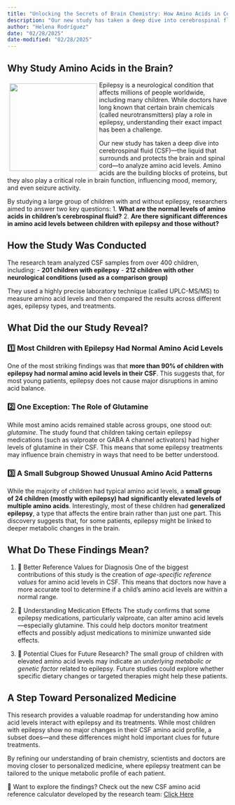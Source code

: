 ```yaml
---
title: "Unlocking the Secrets of Brain Chemistry: How Amino Acids in Cerebrospinal Fluid Could Help Understand Epilepsy"
description: "Our new study has taken a deep dive into cerebrospinal fluid (CSF)—the liquid that surrounds and protects the brain and spinal cord—to analyze amino acid levels"
author: "Helena Rodríguez"
date: "02/28/2025"
date-modified: "02/28/2025"
---
```






##  Why Study Amino Acids in the Brain?



::: img-float
![](web.png){style="float: left; margin: 5px; width: 200px;"}
:::


Epilepsy is a neurological condition that affects millions of people worldwide, including many children. While doctors have long known that certain brain chemicals (called neurotransmitters) play a role in epilepsy, understanding their exact impact has been a challenge.

Our new study has taken a deep dive into cerebrospinal fluid (CSF)—the liquid that surrounds and protects the brain and spinal cord—to analyze amino acid levels. Amino acids are the building blocks of proteins, but they also play a critical role in brain function, influencing mood, memory, and even seizure activity. 

By studying a large group of children with and without epilepsy, researchers aimed to answer two key questions:
1. **What are the normal levels of amino acids in children’s cerebrospinal fluid?**
2. **Are there significant differences in amino acid levels between children with epilepsy and those without?**

## How the Study Was Conducted

The research team analyzed CSF samples from over 400 children, including:
- **201 children with epilepsy**
- **212 children with other neurological conditions (used as a comparison group)**

They used a highly precise laboratory technique (called UPLC-MS/MS) to measure amino acid levels and then compared the results across different ages, epilepsy types, and treatments.

## What Did the our Study Reveal?

### 1️⃣ Most Children with Epilepsy Had Normal Amino Acid Levels
One of the most striking findings was that **more than 90% of children with epilepsy had normal amino acid levels in their CSF**. This suggests that, for most young patients, epilepsy does not cause major disruptions in amino acid balance.

### 2️⃣ One Exception: The Role of Glutamine
While most amino acids remained stable across groups, one stood out: *glutamine*. The study found that children taking certain epilepsy medications (such as valproate or GABA A channel activators) had higher levels of glutamine in their CSF. This means that some epilepsy treatments may influence brain chemistry in ways that need to be better understood.

### 3️⃣ A Small Subgroup Showed Unusual Amino Acid Patterns
While the majority of children had typical amino acid levels, a **small group of 24 children (mostly with epilepsy) had significantly elevated levels of multiple amino acids**. Interestingly, most of these children had **generalized epilepsy**, a type that affects the entire brain rather than just one part. This discovery suggests that, for some patients, epilepsy might be linked to deeper metabolic changes in the brain.

## What Do These Findings Mean?

1. 🔹 Better Reference Values for Diagnosis
One of the biggest contributions of this study is the creation of *age-specific reference values* for amino acid levels in CSF. This means that doctors now have a more accurate tool to determine if a child's amino acid levels are within a normal range.

1. 🔹 Understanding Medication Effects 
The study confirms that some epilepsy medications, particularly valproate, can alter amino acid levels—especially glutamine. This could help doctors monitor treatment effects and possibly adjust medications to minimize unwanted side effects.

1. 🔹 Potential Clues for Future Research?
The small group of children with elevated amino acid levels may indicate an *underlying metabolic or genetic factor* related to epilepsy. Future studies could explore whether specific dietary changes or targeted therapies might help these patients.

## A Step Toward Personalized Medicine

This research provides a valuable roadmap for understanding how amino acid levels interact with epilepsy and its treatments. While most children with epilepsy show no major changes in their CSF amino acid profile, a subset does—and these differences might hold important clues for future treatments.

By refining our understanding of brain chemistry, scientists and doctors are moving closer to personalized medicine, where epilepsy treatment can be tailored to the unique metabolic profile of each patient. 

🔬 Want to explore the findings? Check out the new CSF amino acid reference calculator developed by the research team:
[Click Here](https://metablab-hsjd-hrodrigon.shinyapps.io/calculadora-ir-lcr/)

